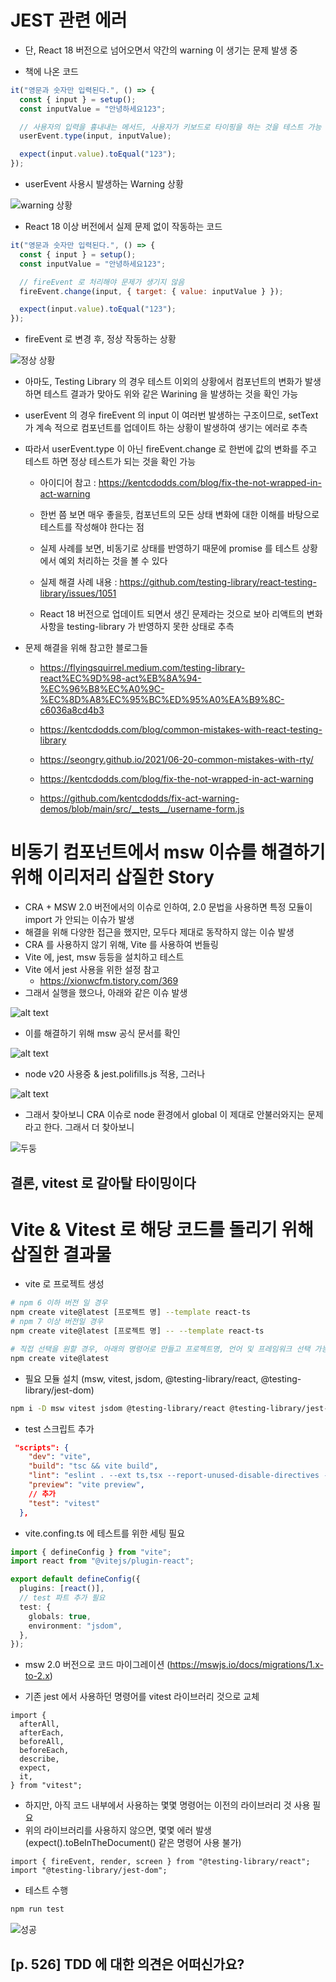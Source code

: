 # JEST 관련 에러

- 단, React 18 버전으로 넘어오면서 약간의 warning 이 생기는 문제 발생 중

- 책에 나온 코드

```js
it("영문과 숫자만 입력된다.", () => {
  const { input } = setup();
  const inputValue = "안녕하세요123";

  // 사용자의 입력을 흉내내는 메서드, 사용자가 키보드로 타이핑을 하는 것을 테스트 가능
  userEvent.type(input, inputValue);

  expect(input.value).toEqual("123");
});
```

- userEvent 사용시 발생하는 Warning 상황

![warning 상황](./act_warning.png)

- React 18 이상 버전에서 실제 문제 없이 작동하는 코드

```js
it("영문과 숫자만 입력된다.", () => {
  const { input } = setup();
  const inputValue = "안녕하세요123";

  // fireEvent 로 처리해야 문제가 생기지 않음
  fireEvent.change(input, { target: { value: inputValue } });

  expect(input.value).toEqual("123");
});
```

- fireEvent 로 변경 후, 정상 작동하는 상황

![정상 상황](./no_warning.png)

- 아마도, Testing Library 의 경우 테스트 이외의 상황에서 컴포넌트의 변화가 발생하면 테스트 결과가 맞아도 위와 같은 Warining 을 발생하는 것을 확인 가능
- userEvent 의 경우 fireEvent 의 input 이 여러번 발생하는 구조이므로, setText 가 계속 적으로 컴포넌트를 업데이트 하는 상황이 발생하여 생기는 에러로 추측
- 따라서 userEvent.type 이 아닌 fireEvent.change 로 한번에 값의 변화를 주고 테스트 하면 정상 테스트가 되는 것을 확인 가능

  - 아이디어 참고 : https://kentcdodds.com/blog/fix-the-not-wrapped-in-act-warning
  - 한번 쯤 보면 매우 좋을듯, 컴포넌트의 모든 상태 변화에 대한 이해를 바탕으로 테스트를 작성해야 한다는 점
  - 실제 사례를 보면, 비동기로 상태를 반영하기 때문에 promise 를 테스트 상황에서 예외 처리하는 것을 볼 수 있다

  - 실제 해결 사례 내용 : https://github.com/testing-library/react-testing-library/issues/1051
  - React 18 버전으로 업데이트 되면서 생긴 문제라는 것으로 보아 리액트의 변화 사항을 testing-library 가 반영하지 못한 상태로 추측

- 문제 해결을 위해 참고한 블로그들

  - https://flyingsquirrel.medium.com/testing-library-react%EC%9D%98-act%EB%8A%94-%EC%96%B8%EC%A0%9C-%EC%8D%A8%EC%95%BC%ED%95%A0%EA%B9%8C-c6036a8cd4b3

  - https://kentcdodds.com/blog/common-mistakes-with-react-testing-library
  - https://seongry.github.io/2021/06-20-common-mistakes-with-rty/
  - https://kentcdodds.com/blog/fix-the-not-wrapped-in-act-warning
  - https://github.com/kentcdodds/fix-act-warning-demos/blob/main/src/__tests__/username-form.js

# 비동기 컴포넌트에서 msw 이슈를 해결하기 위해 이리저리 삽질한 Story

- CRA + MSW 2.0 버전에서의 이슈로 인하여, 2.0 문법을 사용하면 특정 모듈이 import 가 안되는 이슈가 발생
- 해결을 위해 다양한 접근을 했지만, 모두다 제대로 동작하지 않는 이슈 발생
- CRA 를 사용하지 않기 위해, Vite 를 사용하여 번들링
- Vite 에, jest, msw 등등을 설치하고 테스트
- Vite 에서 jest 사용을 위한 설정 참고
  - https://xionwcfm.tistory.com/369
- 그래서 실행을 했으나, 아래와 같은 이슈 발생

![alt text](./vite-jest-1.png)

- 이를 해결하기 위해 msw 공식 문서를 확인

![alt text](./vite-jest-2.png)

- node v20 사용중 & jest.polifills.js 적용, 그러나

![alt text](./vite-jest-3.png)

- 그래서 찾아보니 CRA 이슈로 node 환경에서 global 이 제대로 안불러와지는 문제라고 한다. 그래서 더 찾아보니

![두둥](./msw_migration.png)

## 결론, vitest 로 갈아탈 타이밍이다

# Vite & Vitest 로 해당 코드를 돌리기 위해 삽질한 결과물

- vite 로 프로젝트 생성

```bash
# npm 6 이하 버전 일 경우
npm create vite@latest [프로젝트 명] --template react-ts
# npm 7 이상 버전일 경우
npm create vite@latest [프로젝트 명] -- --template react-ts

# 직접 선택을 원할 경우, 아래의 명령어로 만들고 프로젝트명, 언어 및 프레임워크 선택 가능
npm create vite@latest
```

- 필요 모듈 설치 (msw, vitest, jsdom, @testing-library/react, @testing-library/jest-dom)

```bash
npm i -D msw vitest jsdom @testing-library/react @testing-library/jest-dom
```

- test 스크립트 추가

```json
 "scripts": {
    "dev": "vite",
    "build": "tsc && vite build",
    "lint": "eslint . --ext ts,tsx --report-unused-disable-directives --max-warnings 0",
    "preview": "vite preview",
    // 추가
    "test": "vitest"
  },
```

- vite.confing.ts 에 테스트를 위한 세팅 필요

```ts
import { defineConfig } from "vite";
import react from "@vitejs/plugin-react";

export default defineConfig({
  plugins: [react()],
  // test 파트 추가 필요
  test: {
    globals: true,
    environment: "jsdom",
  },
});
```

- msw 2.0 버전으로 코드 마이그레이션 (https://mswjs.io/docs/migrations/1.x-to-2.x)

- 기존 jest 에서 사용하던 명령어를 vitest 라이브러리 것으로 교체

```tsx
import {
  afterAll,
  afterEach,
  beforeAll,
  beforeEach,
  describe,
  expect,
  it,
} from "vitest";
```

- 하지만, 아직 코드 내부에서 사용하는 몇몇 명령어는 이전의 라이브러리 것 사용 필요
- 위의 라이브러리를 사용하지 않으면, 몇몇 에러 발생 (expect().toBeInTheDocument() 같은 명령어 사용 불가)

```tsx
import { fireEvent, render, screen } from "@testing-library/react";
import "@testing-library/jest-dom";
```

- 테스트 수행

```bash
npm run test
```

![성공](./vite-success.png)

## [p. 526] TDD 에 대한 의견은 어떠신가요?
